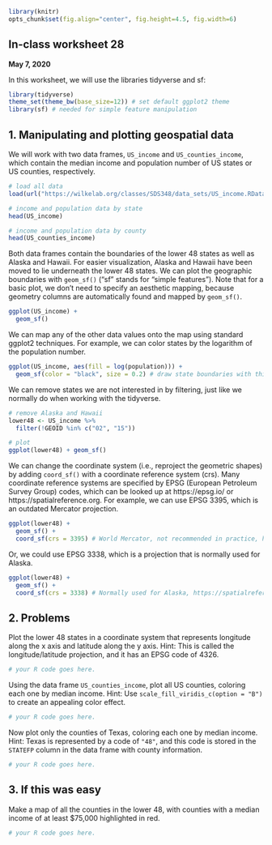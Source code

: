 ```r
library(knitr)
opts_chunk$set(fig.align="center", fig.height=4.5, fig.width=6)
```
## In-class worksheet 28
**May 7, 2020**

In this worksheet, we will use the libraries tidyverse and sf:
```r
library(tidyverse)
theme_set(theme_bw(base_size=12)) # set default ggplot2 theme
library(sf) # needed for simple feature manipulation
```

## 1. Manipulating and plotting geospatial data

We will work with two data frames, `US_income` and `US_counties_income`, which contain the median income and population number of US states or US counties, respectively.

```r
# load all data
load(url("https://wilkelab.org/classes/SDS348/data_sets/US_income.RData"))

# income and population data by state
head(US_income)

# income and population data by county
head(US_counties_income)
```

Both data frames contain the boundaries of the lower 48 states as well as Alaska and Hawaii. For easier visualization, Alaska and Hawaii have been moved to lie underneath the lower 48 states. We can plot the geographic boundaries with `geom_sf()` ("sf" stands for "simple features"). Note that for a basic plot, we don't need to specify an aesthetic mapping, because geometry columns are automatically found and mapped by `geom_sf()`.

```r
ggplot(US_income) + 
  geom_sf() 
```

We can map any of the other data values onto the map using standard ggplot2 techniques. For example, we can color states by the logarithm of the population number.

```r
ggplot(US_income, aes(fill = log(population))) +
  geom_sf(color = "black", size = 0.2) # draw state boundaries with thin black lines
```


We can remove states we are not interested in by filtering, just like we normally do when working with the tidyverse. 

```r
# remove Alaska and Hawaii
lower48 <- US_income %>%
  filter(!GEOID %in% c("02", "15")) 

# plot
ggplot(lower48) + geom_sf()
```

We can change the coordinate system (i.e., reproject the geometric shapes) by adding `coord_sf()` with a coordinate reference system (crs). Many coordinate reference systems are specified by EPSG (European Petroleum Survey Group) codes, which can be looked up at https://epsg.io/ or https://spatialreference.org. For example, we can use EPSG 3395, which is an outdated Mercator projection.

```r
ggplot(lower48) + 
  geom_sf() +
  coord_sf(crs = 3395) # World Mercator, not recommended in practice, https://spatialreference.org/ref/epsg/3395/
```

Or, we could use EPSG 3338, which is a projection that is normally used for Alaska.

```r
ggplot(lower48) + 
  geom_sf() +
  coord_sf(crs = 3338) # Normally used for Alaska, https://spatialreference.org/ref/epsg/nad83-alaska-albers/
```


## 2. Problems

Plot the lower 48 states in a coordinate system that represents longitude along the x axis and latitude along the y axis. Hint: This is called the longitude/latitude projection, and it has an EPSG code of 4326.

```r
# your R code goes here.
```

Using the data frame `US_counties_income`, plot all US counties, coloring each one by median income. Hint: Use `scale_fill_viridis_c(option = "B")` to create an appealing color effect.

```r
# your R code goes here.
```

Now plot only the counties of Texas, coloring each one by median income. Hint: Texas is represented by a code of `"48"`, and this code is stored in the `STATEFP` column in the data frame with county information.

```r
# your R code goes here.
```


## 3. If this was easy

Make a map of all the counties in the lower 48, with counties with a median income of at least $75,000 highlighted in red.

```r
# your R code goes here.
```

